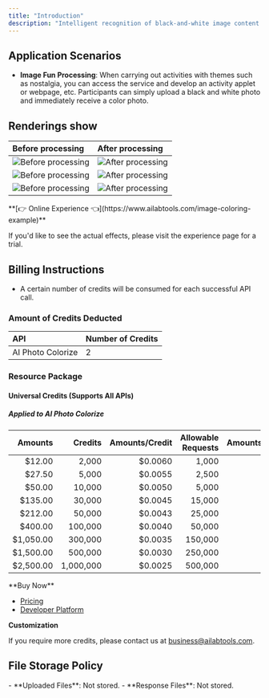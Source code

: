 ```yaml
---
title: "Introduction"
description: "Intelligent recognition of black-and-white image content and filling with color to make black-and-white images come alive."
---
```


## Application Scenarios

- **Image Fun Processing**: When carrying out activities with themes such as nostalgia, you can access the service and develop an activity applet or webpage, etc. Participants can simply upload a black and white photo and immediately receive a color photo.

## Renderings show

| Before processing                                                                                     | After processing                                                                                    |
|:------------------------------------------------------------------------------------------------------|:----------------------------------------------------------------------------------------------------|
| ![Before processing](https://img.ailabtools.com/rapidapi/ColoringBlackAndWhiteImages/colorless-1.jpg) | ![After processing](https://img.ailabtools.com/rapidapi/ColoringBlackAndWhiteImages/colored-1.jpeg) |
| ![Before processing](https://img.ailabtools.com/rapidapi/ColoringBlackAndWhiteImages/colorless-3.jpg) | ![After processing](https://img.ailabtools.com/rapidapi/ColoringBlackAndWhiteImages/colored-3.jpeg) |
| ![Before processing](https://img.ailabtools.com/rapidapi/ColoringBlackAndWhiteImages/colorless-4.jpg) | ![After processing](https://img.ailabtools.com/rapidapi/ColoringBlackAndWhiteImages/colored-4.jpeg) |
<Tip>
**[👉 Online Experience 👈](https://www.ailabtools.com/image-coloring-example)**

If you'd like to see the actual effects, please visit the experience page for a trial.
</Tip>
## Billing Instructions

- A certain number of credits will be consumed for each successful API call.

### Amount of Credits Deducted

| API               | Number of Credits |
|:------------------|:------------------|
| AI Photo Colorize | 2                 |

### Resource Package

#### Universal Credits (Supports All APIs)

##### Applied to AI Photo Colorize

|   Amounts |   Credits | Amounts/Credit | Allowable Requests | Amounts/Request |
|----------:|----------:|---------------:|-------------------:|----------------:|
|    $12.00 |     2,000 |        $0.0060 |              1,000 |         $0.0120 |
|    $27.50 |     5,000 |        $0.0055 |              2,500 |         $0.0110 |
|    $50.00 |    10,000 |        $0.0050 |              5,000 |         $0.0100 |
|   $135.00 |    30,000 |        $0.0045 |             15,000 |         $0.0090 |
|   $212.00 |    50,000 |        $0.0043 |             25,000 |         $0.0086 |
|   $400.00 |   100,000 |        $0.0040 |             50,000 |         $0.0080 |
| $1,050.00 |   300,000 |        $0.0035 |            150,000 |         $0.0070 |
| $1,500.00 |   500,000 |        $0.0030 |            250,000 |         $0.0060 |
| $2,500.00 | 1,000,000 |        $0.0025 |            500,000 |         $0.0050 |
<Tip>
**Buy Now**

- <a href="https://www.ailabtools.com/price?tab=developer" target="_blank">Pricing</a>
- <a href="https://www.ailabtools.com/developer-platform" target="_blank">Developer Platform</a>

**Customization**

If you require more credits, please contact us at <a href="mailto:business@ailabtools.com">business@ailabtools.com</a>.
</Tip>
## File Storage Policy
<Tip>
- **Uploaded Files**: Not stored.
- **Response Files**: Not stored.
</Tip>